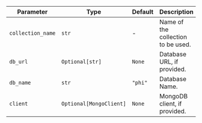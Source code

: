 | Parameter             | Type                    | Default | Description                                                |
| --------------------- | ----------------------- | ------- | ---------------------------------------------------------- |
| `collection_name`     | `str`                   | -       | Name of the collection to be used.                         |
| `db_url`              | `Optional[str]`         | `None`  | Database URL, if provided.                                 |
| `db_name`             | `str`                   | `"phi"` | Database Name.                                             |
| `client`              | `Optional[MongoClient]` | `None`  | MongoDB client, if provided.                               |